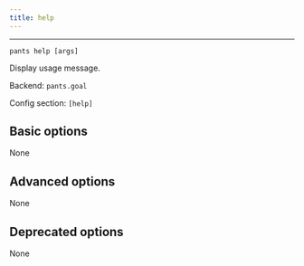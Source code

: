 ```yaml
---
title: help
---
```



---

```
pants help [args]
```

Display usage message.

Backend: <span className="color--primary">`pants.goal`</span>

Config section: <span className="color--primary">`[help]`</span>

<span className={styles.options}>

## Basic options

None

## Advanced options

None

## Deprecated options

None

</span>


